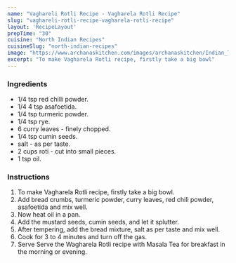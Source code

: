 ---
name: "Vaghareli Rotli Recipe - Vagharela Rotli Recipe"
slug: "vaghareli-rotli-recipe-vagharela-rotli-recipe"
layout: 'RecipeLayout'
prepTime: "30"
cuisine: "North Indian Recipes"
cuisineSlug: "north-indian-recipes"
image: "https://www.archanaskitchen.com/images/archanaskitchen/Indian_Tea_Time_Snacks/Vagharela_Rotli_Roti_Ka_Poha_Gujarati_Recipe-1.jpg"
excerpt: "To make Vagharela Rotli recipe, firstly take a big bowl"
---

### Ingredients

-  1/4 tsp red chilli powder.
-  1/4 4 tsp asafoetida.
-  1/4 tsp turmeric powder.
-  1/4 tsp rye.
-  6 curry leaves - finely chopped.
-  1/4 tsp cumin seeds.
-  salt - as per taste.
- 2 cups roti - cut into small pieces.
-  1 tsp oil.

### Instructions

1. To make Vagharela Rotli recipe, firstly take a big bowl.
1. Add bread crumbs, turmeric powder, curry leaves, red chili powder, asafoetida and mix well.
1. Now heat oil in a pan.
1. Add the mustard seeds, cumin seeds, and let it splutter.
1. After tempering, add the bread mixture, salt as per taste and mix well.
1. Cook for 3 to 4 minutes and turn off the gas.
1. Serve Serve the Wagharela Rotli recipe with Masala Tea for breakfast in the morning or evening.
